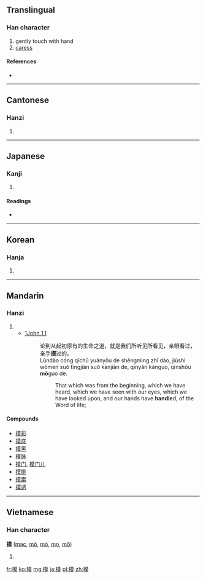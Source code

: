 ==Translingual==

===Han character===
{{Han char|rn=64|rad=手|as=11|sn=14|four=5403<sub>4</sub>|canj=手廿日大 (QTAK)}}

# gently touch with hand
# [[caress]]

====References====
* {{Han ref|kx=0452.050|dkj=12644|dj=0802.090|hdz=31929.040|uh=6478|ud=25720|bh=BA4E|bd=47694}}

----

==Cantonese==

===Hanzi===
{{yue-hanzi|jyut=|y=mo2, mok3}}

# {{defn|lang=yue|sort=手11}}

----

==Japanese==

===Kanji===
{{ja-kanji|grade=|rs=手11}}

# {{defn|lang=ja|sort=手11}}

====Readings====
* {{ja-readings|on=[[も]] (mo), [[ばく]] (baku), [[ぼ]] (bo)|kun=[[さぐる]] (saguru), [[とる]] (toru), [[うつす]] (utsusu)}}

----

==Korean==

===Hanja===
{{ko-hanja|hangeul=모|eumhun=|rv=mo|mr=mo|y=mo}}

# {{defn|lang=ko|sort=手11}}

----

==Mandarin==

===Hanzi===
{{cmn-hanzi|pin=[[mō]] ([[mo1]])|wg=mo<sup>1</sup>}}

# {{defn|lang=cmn|sort=手11}}
#* [http://wordproject.org/multi/bi_en_cn_py.htm 1John 1.1]
#*: 论到从起初原有的生命之道，就是我们所听见所看见，亲眼看过，亲手'''摸'''过的。
#*: Lùndào cóng qǐchū yuányǒu de shēngmìng zhī dào, jiùshì wǒmen suǒ tīngjiàn suǒ kànjiàn de, qīnyǎn kànguo, qīnshǒu '''mō'''guo de.
#*:: That which was from the beginning, which we have heard, which we have seen with our eyes, which we have looked upon, and our hands have '''handle'''d, of the Word of life; 

====Compounds====
* [[摸彩]]
* [[摸底]]
* [[摸黑]]
* [[摸脉]]
* [[摸门]], [[摸门儿]]
* [[摸排]]
* [[摸索]]
* [[摸透]]

----

==Vietnamese==

===Han character===
'''摸''' ([[mạc]], [[mò]], [[mó]], [[mọ]], [[mô]])

# {{defn|lang=vi}}

[[fr:摸]]
[[ko:摸]]
[[mg:摸]]
[[ja:摸]]
[[pl:摸]]
[[zh:摸]]